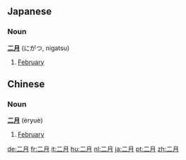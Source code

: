 ==Japanese==
=== Noun ===
'''[[二]][[月]]''' (にがつ, nigatsu)

# [[February]]

==Chinese==
=== Noun ===
'''[[二]][[月]]''' (èryuè)

# [[February]]

[[de:二月]]
[[fr:二月]]
[[it:二月]]
[[hu:二月]]
[[nl:二月]]
[[ja:二月]]
[[pt:二月]]
[[zh:二月]]